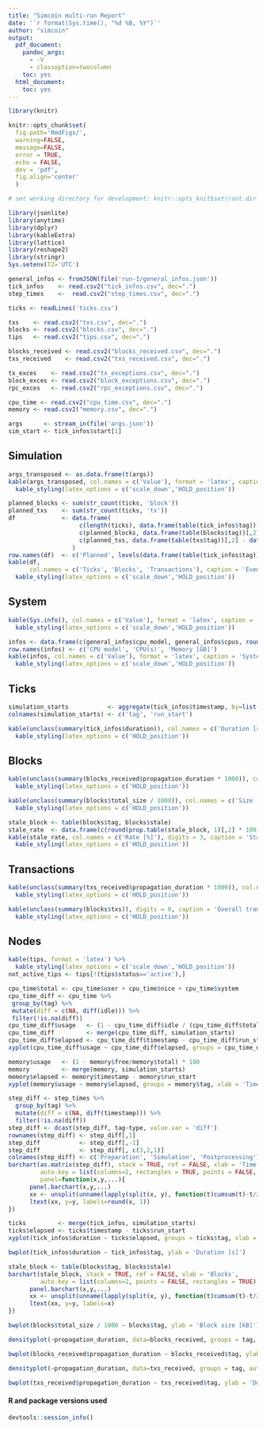 ```yaml
---
title: "Simcoin multi-run Report"
date: '`r format(Sys.time(), "%d %B, %Y")`'
author: "simcoin"
output:
  pdf_document:
    pandoc_args:
      - -V
      - classoption=twocolumn
    toc: yes
  html_document:
    toc: yes
---
```


```r
library(knitr)

knitr::opts_chunk$set(
  fig.path='RmdFigs/',
  warning=FALSE,
  message=FALSE,
  error = TRUE,
  echo = FALSE,
  dev = 'pdf',
  fig.align='center'
  )

# set working directory for development: knitr::opts_knit$set(root.dir = '/tmp/multi-run/')
```

```r
library(jsonlite)
library(anytime)
library(dplyr)
library(kableExtra)
library(lattice)
library(reshape2)
library(stringr)
Sys.setenv(TZ='UTC')

general_infos <- fromJSON(file('run-1/general_infos.json'))
tick_infos    <- read.csv2("tick_infos.csv", dec=".")
step_times    <-  read.csv2("step_times.csv", dec=".")

ticks <- readLines('ticks.csv')

txs    <- read.csv2("txs.csv", dec=".")
blocks <- read.csv2("blocks.csv", dec=".")
tips   <- read.csv2("tips.csv", dec=".")

blocks_received <- read.csv2("blocks_received.csv", dec=".")
txs_received    <- read.csv2("txs_received.csv", dec=".")

tx_exces    <- read.csv2("tx_exceptions.csv", dec=".")
block_exces <- read.csv2("block_exceptions.csv", dec=".")
rpc_exces   <- read.csv2("rpc_exceptions.csv", dec=".")

cpu_time <- read.csv2("cpu_time.csv", dec=".")
memory <- read.csv2("memory.csv", dec=".")

args      <- stream_in(file('args.json'))
sim_start <- tick_infos$start[1]
```

## Simulation
```r
args_transposed <- as.data.frame(t(args))
kable(args_transposed, col.names = c('Value'), format = 'latex', caption ='Start arguments') %>%
  kable_styling(latex_options = c('scale_down','HOLD_position'))
```

```r
planned_blocks <- sum(str_count(ticks, 'block'))
planned_txs    <- sum(str_count(ticks, 'tx'))
df             <- data.frame(
                    c(length(ticks), data.frame(table(tick_infos$tag))[,2]),
                    c(planned_blocks, data.frame(table(blocks$tag))[,2]),
                    c(planned_txs, data.frame(table(txs$tag))[,2] - data.frame(table(blocks$tag))[,2])
                  )
row.names(df)  <- c('Planned', levels(data.frame(table(tick_infos$tag))[,1]))
kable(df,
      col.names = c('Ticks', 'Blocks', 'Transactions'), caption = 'Events summary', format = 'latex') %>%
  kable_styling(latex_options = c('scale_down','HOLD_position'))
```

## System

```r
kable(Sys.info(), col.names = c('Value'), format = 'latex', caption = 'System information') %>%
  kable_styling(latex_options = c('scale_down','HOLD_position'))
```

```r
infos <- data.frame(c(general_infos$cpu_model, general_infos$cpus, round(as.double(general_infos$total_memory) / 1000000, 3)))
row.names(infos) <- c('CPU model', 'CPU(s)', 'Memory [GB]')
kable(infos, col.names = c('Value'), format = 'latex', caption = 'System hardware specs') %>%
  kable_styling(latex_options = c('scale_down','HOLD_position'))
```

## Ticks

```r
simulation_starts           <- aggregate(tick_infos$timestamp, by=list(tick_infos$tag), FUN=min)
colnames(simulation_starts) <- c('tag', 'run_start')
```

```r
kable(unclass(summary(tick_infos$duration)), col.names = c('Duration [s]'), digits = 3, caption = 'Overall tick duration', format = 'latex')  %>%
  kable_styling(latex_options = c('HOLD_position'))
```

## Blocks

```r
kable(unclass(summary(blocks_received$propagation_duration * 1000)), col.names = c('Propagation [ms]'), digits = 3, caption = 'Overall block propagation', format = 'latex') %>%
  kable_styling(latex_options = c('HOLD_position'))
```

```r
kable(unclass(summary(blocks$total_size / 1000)), col.names = c('Size [kB]'), digits = 3, caption = 'Overall block size', format = 'latex') %>%
  kable_styling(latex_options = c('HOLD_position'))
```

```r
stale_block <- table(blocks$tag, blocks$stale)
stale_rate  <- data.frame(c(round(prop.table(stale_block, 1)[,2] * 100, 3)))
kable(stale_rate, col.names = c('Rate [%]'), digits = 3, caption = 'Stale block rate', format = 'latex') %>%
  kable_styling(latex_options = c('HOLD_position'))
```

## Transactions

```r
kable(unclass(summary(txs_received$propagation_duration * 1000)), col.names = c('Propagation [ms]'), digits = 3, caption = 'Overall transactions propagation', format = 'latex') %>%
  kable_styling(latex_options = c('HOLD_position'))
```

```r
kable(unclass(summary(blocks$txs)), digits = 0, caption = 'Overall transactions per block', format = 'latex') %>%
  kable_styling(latex_options = c('HOLD_position'))
```

## Nodes

```r
kable(tips, format = 'latex') %>%
  kable_styling(latex_options = c('scale_down','HOLD_position'))
not_active_tips <- tips[!(tips$status=='active'),]
```

\clearpage

```r
cpu_time$total <- cpu_time$user + cpu_time$nice + cpu_time$system
cpu_time_diff <- cpu_time %>%
 group_by(tag) %>%
 mutate(diff = c(NA, diff(idle))) %>%
 filter(!is.na(diff))
cpu_time_diff$usage   <- (1 - cpu_time_diff$idle / (cpu_time_diff$total + cpu_time_diff$idle)) * 100
cpu_time_diff         <- merge(cpu_time_diff, simulation_starts)
cpu_time_diff$elapsed <- cpu_time_diff$timestamp - cpu_time_diff$run_start
xyplot(cpu_time_diff$usage ~ cpu_time_diff$elapsed, groups = cpu_time_diff$tag, xlab = 'Time [s]', ylab = 'CPU usage [%]', t = 'l' )
```

```r
memory$usage   <- (1 - memory$free/memory$total) * 100
memory         <- merge(memory, simulation_starts)
memory$elapsed <- memory$timestamp - memory$run_start
xyplot(memory$usage ~ memory$elapsed, groups = memory$tag, xlab = 'Time [s]', ylab = 'Memory usage [%]', t = 'l' )
```


```r
step_diff <- step_times %>%
  group_by(tag) %>%
  mutate(diff = c(NA, diff(timestamp))) %>%
  filter(!is.na(diff))
step_diff <- dcast(step_diff, tag~type, value.var = 'diff')
rownames(step_diff) <- step_diff[,1]
step_diff           <- step_diff[,-1]
step_diff           <- step_diff[, c(3,2,1)]
colnames(step_diff) <- c('Preparation', 'Simulation', 'Postprocessing')
barchart(as.matrix(step_diff), stack = TRUE, ref = FALSE, xlab = 'Time [s]',
         auto.key = list(columns=2, rectangles = TRUE, points = FALSE, space='top', text=colnames(step_diff)),
         panel=function(x,y,...){
      panel.barchart(x,y,...)
      xx <- unsplit(unname(lapply(split(x, y), function(t)cumsum(t)-t/2)), y)
      ltext(xx, y=y, labels=round(x, 1))
})
```

```r
ticks         <- merge(tick_infos, simulation_starts)
ticks$elapsed <- ticks$timestamp - ticks$run_start
xyplot(tick_infos$duration ~ ticks$elapsed, groups = ticks$tag, xlab = 'Time [s]', ylab = 'Duration [s]', t = 'l' )
```

```r
bwplot(tick_infos$duration ~ tick_infos$tag, ylab = 'Duration [s]')
```

```r
stale_block <- table(blocks$tag, blocks$stale)
barchart(stale_block, stack = TRUE, ref = FALSE, xlab = 'Blocks',
         auto.key = list(columns=2, points = FALSE, rectangles = TRUE), panel=function(x,y,...){
      panel.barchart(x,y,...)
      xx <- unsplit(unname(lapply(split(x, y), function(t)cumsum(t)-t/2)), y)
      ltext(xx, y=y, labels=x)
})
```

```r
bwplot(blocks$total_size / 1000 ~ blocks$tag, ylab = 'Block size [kB]')
```

```r
densityplot(~propagation_duration, data=blocks_received, groups = tag, auto.key = list(space = "right"), ref = TRUE, xlab = 'Duration [s]', plot.points = FALSE)
```

```r
bwplot(blocks_received$propagation_duration ~ blocks_received$tag, ylab = 'Duration [s]')
```

```r
densityplot(~propagation_duration, data=txs_received, groups = tag, auto.key = list(space = "right"), ref = TRUE, xlab = 'Duration [s]', plot.points = FALSE)
```

```r
bwplot(txs_received$propagation_duration ~ txs_received$tag, ylab = 'Duration [s]')
```

\clearpage

#### R and package versions used

```r
devtools::session_info()
```
